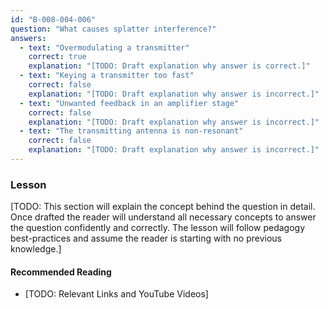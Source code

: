 ```yaml
---
id: "B-008-004-006"
question: "What causes splatter interference?"
answers:
  - text: "Overmodulating a transmitter"
    correct: true
    explanation: "[TODO: Draft explanation why answer is correct.]"
  - text: "Keying a transmitter too fast"
    correct: false
    explanation: "[TODO: Draft explanation why answer is incorrect.]"
  - text: "Unwanted feedback in an amplifier stage"
    correct: false
    explanation: "[TODO: Draft explanation why answer is incorrect.]"
  - text: "The transmitting antenna is non-resonant"
    correct: false
    explanation: "[TODO: Draft explanation why answer is incorrect.]"
---
```


### Lesson

[TODO: This section will explain the concept behind the question in detail. Once drafted the reader will understand all necessary concepts to answer the question confidently and correctly. The lesson will follow pedagogy best-practices and assume the reader is starting with no previous knowledge.]

#### Recommended Reading

- [TODO: Relevant Links and YouTube Videos]
